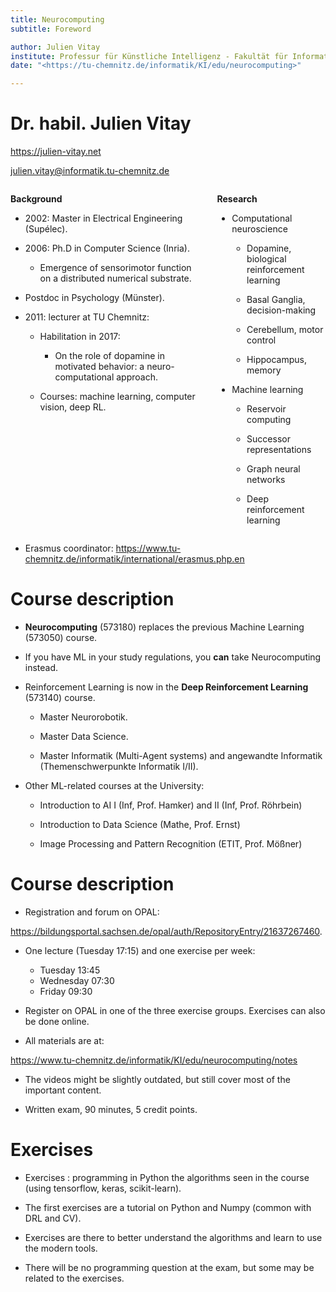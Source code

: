 ```yaml
---
title: Neurocomputing
subtitle: Foreword

author: Julien Vitay
institute: Professur für Künstliche Intelligenz - Fakultät für Informatik
date: "<https://tu-chemnitz.de/informatik/KI/edu/neurocomputing>"

---
```


# Dr. habil. Julien Vitay

<https://julien-vitay.net>

<julien.vitay@informatik.tu-chemnitz.de>

::: {.columns}
::: {.column}

**Background**

* 2002: Master in Electrical Engineering (Supélec).

* 2006: Ph.D in Computer Science (Inria).

    * Emergence of sensorimotor function on a distributed numerical substrate.

* Postdoc in Psychology (Münster).

* 2011: lecturer at TU Chemnitz:

    * Habilitation in 2017:

        * On the role of dopamine in motivated behavior: a neuro-computational approach.

    * Courses: machine learning, computer vision, deep RL.

:::
::: {.column}

**Research**

* Computational neuroscience

    * Dopamine, biological reinforcement learning

    * Basal Ganglia, decision-making

    * Cerebellum, motor control

    * Hippocampus, memory

* Machine learning

    * Reservoir computing

    * Successor representations

    * Graph neural networks

    * Deep reinforcement learning

:::
:::

* Erasmus coordinator:  <https://www.tu-chemnitz.de/informatik/international/erasmus.php.en>

# Course description

* **Neurocomputing** (573180) replaces the previous Machine Learning (573050) course.

* If you have ML in your study regulations, you **can** take Neurocomputing instead.

* Reinforcement Learning is now in the **Deep Reinforcement Learning** (573140) course.

    * Master Neurorobotik.

    * Master Data Science.

    * Master Informatik (Multi-Agent systems) and angewandte Informatik (Themenschwerpunkte Informatik I/II).


* Other ML-related courses at the University:

    * Introduction to AI I (Inf, Prof. Hamker) and II (Inf, Prof. Röhrbein)

    * Introduction to Data Science (Mathe, Prof. Ernst)

    * Image Processing and Pattern Recognition (ETIT, Prof. Mößner)



# Course description

* Registration and forum on OPAL: 

<https://bildungsportal.sachsen.de/opal/auth/RepositoryEntry/21637267460>.

* One lecture (Tuesday 17:15) and one exercise per week:

    * Tuesday 13:45
    * Wednesday 07:30
    * Friday 09:30

* Register on OPAL in one of the three exercise groups. Exercises can also be done online.

* All materials are at:

<https://www.tu-chemnitz.de/informatik/KI/edu/neurocomputing/notes>

* The videos might be slightly outdated, but still cover most of the important content.

* Written exam, 90 minutes, 5 credit points.



# Exercises

* Exercises : programming in Python the algorithms seen in the course (using tensorflow, keras, scikit-learn).

* The first exercises are a tutorial on Python and Numpy (common with DRL and CV).

* Exercises are there to better understand the algorithms and learn to use the modern tools.

* There will be no programming question at the exam, but some may be related to the exercises.

